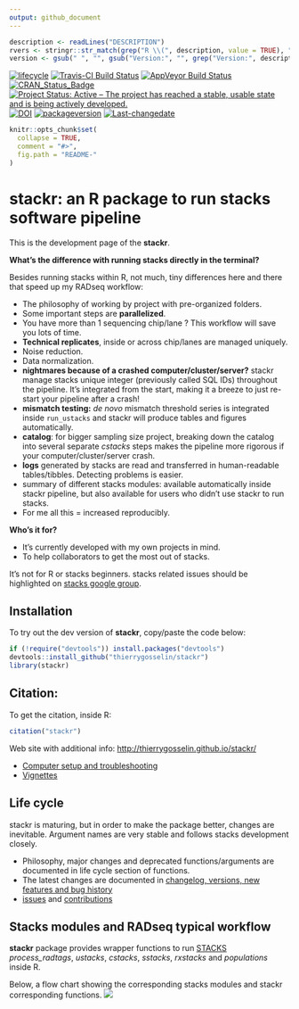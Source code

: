 ```yaml
---
output: github_document
---
```


```r
description <- readLines("DESCRIPTION")
rvers <- stringr::str_match(grep("R \\(", description, value = TRUE), "[0-9]{1,4}\\.[0-9]{1,4}\\.[0-9]{1,4}")[1,1]
version <- gsub(" ", "", gsub("Version:", "", grep("Version:", description, value = TRUE)))
```

<!-- badges: start -->
[![lifecycle](https://img.shields.io/badge/lifecycle-experimental-orange.svg)](https://tidyverse.org/lifecycle/#experimental)
[![Travis-CI Build Status](https://travis-ci.org/thierrygosselin/stackr.svg?branch=master)](https://travis-ci.org/thierrygosselin/stackr)
[![AppVeyor Build Status](https://ci.appveyor.com/api/projects/status/github/thierrygosselin/stackr?branch=master&svg=true)](https://ci.appveyor.com/project/thierrygosselin/stackr)
[![CRAN_Status_Badge](http://www.r-pkg.org/badges/version/stackr)](http://cran.r-project.org/package=stackr)
[![Project Status: Active – The project has reached a stable, usable state and is being actively developed.](http://www.repostatus.org/badges/latest/active.svg)](http://www.repostatus.org/#active)
[![DOI](https://zenodo.org/badge/14548/thierrygosselin/stackr.svg)](https://zenodo.org/badge/latestdoi/14548/thierrygosselin/stackr)
[![packageversion](https://img.shields.io/badge/Package%20version-`r version`-orange.svg)](commits/master)
[![Last-changedate](https://img.shields.io/badge/last%20change-`r gsub('-', '--', Sys.Date())`-brightgreen.svg)](/commits/master)
<!-- badges: end -->


```r
knitr::opts_chunk$set(
  collapse = TRUE,
  comment = "#>",
  fig.path = "README-"
)
```


# stackr: an R package to run stacks software pipeline

This is the development page of the **stackr**.


**What's the difference with running stacks directly in the terminal?**

Besides running stacks within R, not much, tiny differences here and there
that speed up my RADseq workflow:

* The philosophy of working by project with pre-organized folders.
* Some important steps are **parallelized**.
* You have more than 1 sequencing chip/lane ? This workflow will save you lots of time.
* **Technical replicates**, inside or across chip/lanes are managed uniquely.
* Noise reduction.
* Data normalization.
* **nightmares because of a crashed computer/cluster/server?** stackr manage 
stacks unique integer (previously called SQL IDs) throughout the pipeline. It's 
integrated from the start, making it a breeze to just re-start your pipeline after a crash!
* **mismatch testing:** *de novo* mismatch threshold series is integrated 
inside `run_ustacks` and stackr will produce tables and figures automatically.
* **catalog**: for bigger sampling size project, breaking down the catalog into
several separate *cstacks* steps makes the pipeline more rigorous if your 
computer/cluster/server crash.
* **logs** generated by stacks are read and transferred in human-readable tables/tibbles.
Detecting problems is easier.
* summary of different stacks modules: available automatically inside stackr 
pipeline, but also available for users who didn't use stackr to run stacks.
* For me all this = increased reproducibly.



**Who's it for?**

* It's currently developed with my own projects in mind.
* To help collaborators to get the most out of stacks.

It's not for R or stacks beginners. stacks related issues should be highlighted 
on [stacks google group](https://groups.google.com/forum/?fromgroups#!forum/stacks-users).

## Installation
To try out the dev version of **stackr**, copy/paste the code below:

```r
if (!require("devtools")) install.packages("devtools")
devtools::install_github("thierrygosselin/stackr")
library(stackr)
```

## Citation:
To get the citation, inside R:
```r
citation("stackr")
```

Web site with additional info: [http://thierrygosselin.github.io/stackr/](http://thierrygosselin.github.io/stackr/)

* [Computer setup and troubleshooting](https://thierrygosselin.github.io/radiator/articles/rad_genomics_computer_setup.html)
* [Vignettes](https://thierrygosselin.github.io/radiator/articles/index.html)

## Life cycle

stackr is maturing, but in order to make the package better, changes are 
inevitable. Argument names are very stable and follows stacks development closely.

* Philosophy, major changes and deprecated functions/arguments are documented in
life cycle section of functions. 
* The latest changes are documented in [changelog, versions, new features and bug history](http://thierrygosselin.github.io/stackr/news/index.html)
* [issues](https://github.com/thierrygosselin/stackr/issues/new/choose) and [contributions](https://github.com/thierrygosselin/stackr/issues/new/choose)


## Stacks modules and RADseq typical workflow

**stackr** package provides wrapper functions to run
[STACKS](http://catchenlab.life.illinois.edu/stacks/) *process_radtags*,
*ustacks*, *cstacks*, *sstacks*, *rxstacks* and *populations* inside R.

Below, a flow chart
showing the corresponding stacks modules and stackr corresponding functions.
![](vignettes/stackr_workflow.png)
